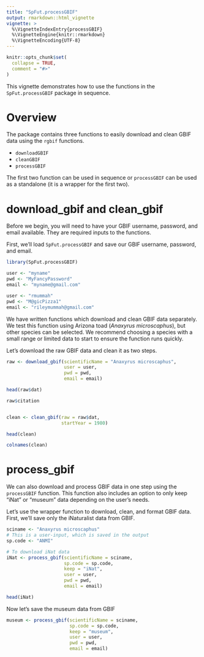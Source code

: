 ```yaml
---
title: "SpFut.processGBIF"
output: rmarkdown::html_vignette
vignette: >
  %\VignetteIndexEntry{processGBIF}
  %\VignetteEngine{knitr::rmarkdown}
  %\VignetteEncoding{UTF-8}
---
```


```r
knitr::opts_chunk$set(
  collapse = TRUE,
  comment = "#>"
)
```



This vignette demonstrates how to use the functions in the `SpFut.processGBIF` package in sequence.

# Overview

The package contains three functions to easily download and clean GBIF data using the `rgbif` functions. 

- `downloadGBIF`
- `cleanGBIF`
- `processGBIF`

The first two function can be used in sequence or `processGBIF` can be used as a standalone (it is a wrapper for the first two).

# download_gbif and clean_gbif

Before we begin, you will need to have your GBIF username, password, and email available. They are required inputs to the functions.

First, we'll load `SpFut.processGBIF` and save our GBIF username, password, and email.

```r
library(SpFut.processGBIF)

user <- "myname"
pwd <- "MyFancyPassword"
email <- "myname@gmail.com"
```

```r
user <- "rmummah"
pwd <- "M@gicPizza1"
email <- "rileymummah@gmail.com"
```


We have written functions which download and clean GBIF data separately. We test this function using Arizona toad (*Anaxyrus microscaphus*), but other species can be selected. We recommend choosing a species with a small range or limited data to start to ensure the function runs quickly. 

Let's download the raw GBIF data and clean it as two steps.

```r
raw <- download_gbif(scientificName = "Anaxyrus microscaphus",
                     user = user,
                     pwd = pwd,
                     email = email)

head(raw$dat)

raw$citation


clean <- clean_gbif(raw = raw$dat,
                    startYear = 1980)

head(clean)

colnames(clean)
```


# process_gbif

We can also download and process GBIF data in one step using the `processGBIF` function. This function also includes an option to only keep "iNat" or "museum" data depending on the user's needs.

Let's use the wrapper function to download, clean, and format GBIF data. First, we'll save only the iNaturalist data from GBIF.

```r
sciname <- "Anaxyrus microscaphus"
# This is a user-input, which is saved in the output
sp.code <- "ANMI"

# To download iNat data
iNat <- process_gbif(scientificName = sciname,
                     sp.code = sp.code,
                     keep = "iNat",
                     user = user,
                     pwd = pwd,
                     email = email)

head(iNat)
```


Now let's save the museum data from GBIF

```r
museum <- process_gbif(scientificName = sciname,
                       sp.code = sp.code,
                       keep = "museum",
                       user = user,
                       pwd = pwd,
                       email = email)
```



